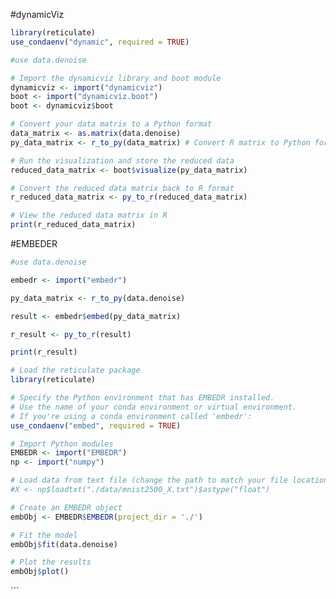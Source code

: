 
#dynamicViz
```r
library(reticulate)
use_condaenv("dynamic", required = TRUE)

#use data.denoise

# Import the dynamicviz library and boot module
dynamicviz <- import("dynamicviz")
boot <- import("dynamicviz.boot")
boot <- dynamicviz$boot

# Convert your data matrix to a Python format
data_matrix <- as.matrix(data.denoise)
py_data_matrix <- r_to_py(data_matrix) # Convert R matrix to Python format

# Run the visualization and store the reduced data
reduced_data_matrix <- boot$visualize(py_data_matrix)

# Convert the reduced data matrix back to R format
r_reduced_data_matrix <- py_to_r(reduced_data_matrix)

# View the reduced data matrix in R
print(r_reduced_data_matrix)

```

#EMBEDER
```r
#use data.denoise

embedr <- import("embedr")

py_data_matrix <- r_to_py(data.denoise)

result <- embedr$embed(py_data_matrix)

r_result <- py_to_r(result)

print(r_result)

```

```r
# Load the reticulate package
library(reticulate)

# Specify the Python environment that has EMBEDR installed.
# Use the name of your conda environment or virtual environment.
# If you're using a conda environment called 'embedr':
use_condaenv("embed", required = TRUE)

# Import Python modules
EMBEDR <- import("EMBEDR")
np <- import("numpy")

# Load data from text file (change the path to match your file location)
#X <- np$loadtxt("./data/mnist2500_X.txt")$astype("float")

# Create an EMBEDR object
embObj <- EMBEDR$EMBEDR(project_dir = './')

# Fit the model
embObj$fit(data.denoise)

# Plot the results
embObj$plot()

```




```